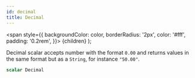 ```yaml
---
id: decimal
title: Decimal
---
```


<span
style={{
      backgroundColor: color,
      borderRadius: '2px',
      color: '#fff',
      padding: '0.2rem',
    }}>
{children}
</span>
);

Decimal scalar accepts number with the format `0.00` and returns values in the same format but as a `String`, for instance `"50.00"`.

```graphql
scalar Decimal
```
